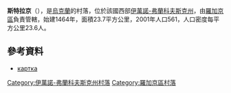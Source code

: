 {{coord|49|28|25|N|24|42|6|E|scale:30000|display=title}}

'''斯特拉京'''（{{lang-uk|Стратин}}），是[[烏克蘭|烏克蘭]]的村落，位於該國西部[[伊萬諾-弗蘭科夫斯克州|伊萬諾-弗蘭科夫斯克州]]，由[[羅加京區|羅加京區]]負責管轄，始建1464年，面積23.7平方公里，2001年人口561，人口密度每平方公里23.6人。

==參考資料==
* [http://gska2.rada.gov.ua/pls/z7502/A005?rdat1=15.05.2009&rf7571=14058 картка]{{dead link|date=2018年3月 |bot=InternetArchiveBot |fix-attempted=yes }}

{{DEFAULTSORT:Стратин}}
[[Category:伊萬諾-弗蘭科夫斯克州村落|Category:伊萬諾-弗蘭科夫斯克州村落]]
[[Category:羅加京區村落|Category:羅加京區村落]]


{{IvanoFrankivsk-geo-stub}}